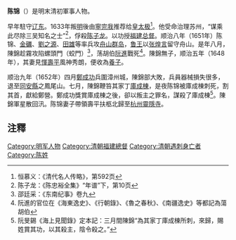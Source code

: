 '''陈锦'''（{{bd|？||1652年||}}）是明末清初軍事人物。

早年駐守[[辽东|辽东]]。1633年叛[[明|明]]後由[[寧完我|寧完我]]推荐给[[皇太极|皇太极]]<ref>恒慕义：《清代名人传略》，第592页</ref>。他受命治理苏州，“谋乘此尽除三吴知名之士”<ref>陈子龙：《陈忠裕全集》“年谱”下，第10页</ref>，俘殺[[陈子龙|陈子龙]]。以功授[[福建总督|福建总督]]。顺治八年（1651年）陈锦、[[金礪|金礪]]、[[劉之源|劉之源]]、[[田雄_(清朝)|田雄]]等率兵攻[[舟山群岛|舟山群岛]]，[[朱以海|鲁王]]以[[张煌言|张煌言]]留守舟山。是年八月，陳錦趁霧攻陷螺頭門（蛟門）<ref>邵廷采：《东南纪事》卷九</ref>，荡胡伯[[阮進|阮進]]戰死<ref>阮進的官位在《海東逸史》、《行朝錄》、《魯之春秋》、《南疆逸史》等都記為蕩胡伯</ref>。陳錦無子，顺治五年（1648年），其妻見[[惲壽平|惲壽平]]風神秀朗，便收為[[養子|養子]]。

顺治九年（1652年）四月[[鄭成功|鄭成功]]兵圍漳州城，陳錦部大敗，兵員器械損失很多，退至[[同安縣|同安縣]]之鳳尾山。七月，陳錦鞭笞其家丁[[庫成棟|庫成棟]]，是夜陈锦被庫成棟刺死，割其首，獻給鄭營。鄭成功獎賞庫成棟之後，卻以叛主之罪名，謀殺了庫成棟<ref>阮旻錫《海上見聞錄》定本記：三月間陳錦“為其家丁庫成棟所刺，來歸，賜姓賞其功，以其殺主，陰令殺之。”</ref>。陳錦軍星散回汛。陈锦妻子帶領壽平扶柩北歸至[[杭州|杭州]][[靈隱寺|靈隱寺]]。

== 注釋 ==
{{reflist|2}}

[[Category:明军人物|Category:明军人物]]
[[Category:清朝福建總督|Category:清朝福建總督]]
[[Category:清朝遇刺身亡者|Category:清朝遇刺身亡者]]
[[Category:陈姓|Category:陈姓]]